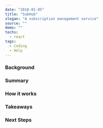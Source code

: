 ---
date: "2018-01-05"
title: "SubHub"
slogan: "A subscription management service"
source: ""
demo: ""
techs:
  - react
tags:
  - Coding
  - Help
---

### Background

### Summary

### How it works

### Takeaways

### Next Steps